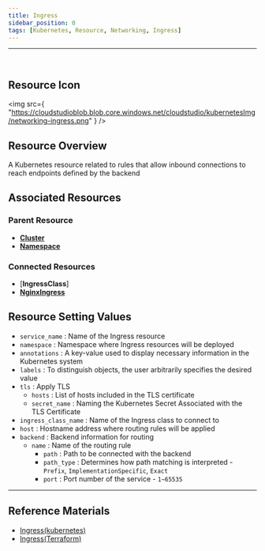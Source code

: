 ```yaml
---
title: Ingress
sidebar_position: 0
tags: [Kubernetes, Resource, Networking, Ingress]
---
```



<hr />
<br />


## Resource Icon

<img
    src={
        "https://cloudstudioblob.blob.core.windows.net/cloudstudio/kubernetesImg/networking-ingress.png"
    }
/>

## Resource Overview

A Kubernetes resource related to rules that allow inbound connections to reach endpoints defined by the backend

## Associated Resources

### Parent Resource

-   [**Cluster**](https://docs.cstudio.app/en/docs/resource/kubernetes/Base/Cluster)
-   [**Namespace**](https://docs.cstudio.app/en/docs/resource/kubernetes/Core/Namespace)


### Connected Resources

-   [**IngressClass**]
-   [**NginxIngress**](https://docs.cstudio.app/en/docs/resource/kubernetes/Helm/NginxIngress)


## Resource Setting Values

-   `service_name` : Name of the Ingress resource
-   `namespace` : Namespace where Ingress resources will be deployed
-   `annotations` : A key-value used to display necessary information in the Kubernetes system
-   `labels` : To distinguish objects, the user arbitrarily specifies the desired value
-   `tls` : Apply TLS
    -   `hosts` : List of hosts included in the TLS certificate
    -   `secret_name` : Naming the Kubernetes Secret Associated with the TLS Certificate
-   `ingress_class_name` : Name of the Ingress class to connect to
-   `host` : Hostname address where routing rules will be applied
-   `backend` : Backend information for routing
    -   `name` : Name of the routing rule
        -   `path` : Path to be connected with the backend
        -   `path_type` : Determines how path matching is interpreted - `Prefix`, `ImplementationSpecific`, `Exact`
        -   `port` : Port number of the service - `1~65535`






---

## Reference Materials

-   [Ingress(kubernetes)](https://kubernetes.io/en/docs/concepts/services-networking/ingress/)
-   [Ingress(Terraform)](https://registry.terraform.io/providers/hashicorp/kubernetes/latest/en/docs/resources/ingress)
